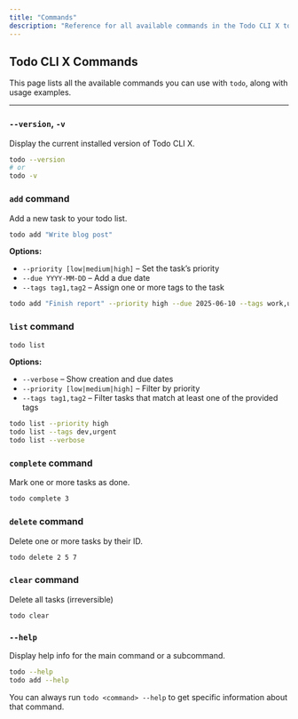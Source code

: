 ```yaml
---
title: "Commands"
description: "Reference for all available commands in the Todo CLI X tool"
---
```



## Todo CLI X Commands

This page lists all the available commands you can use with `todo`, along with usage examples.

---

### `--version`, `-v`

Display the current installed version of Todo CLI X.

```bash Bash
todo --version
# or
todo -v
```

### `add` command

Add a new task to your todo list.

```bash Bash
todo add "Write blog post"
```

**Options:**

- `--priority [low|medium|high]` – Set the task’s priority
- `--due YYYY-MM-DD` – Add a due date
- `--tags tag1,tag2` – Assign one or more tags to the task

```bash bash
todo add "Finish report" --priority high --due 2025-06-10 --tags work,urgent
```

### `list` command

```bash Bash
todo list
```

**Options:**

- `--verbose` – Show creation and due dates
- `--priority [low|medium|high]` – Filter by priority
- `--tags tag1,tag2` – Filter tasks that match at least one of the provided tags

```bash Bash
todo list --priority high
todo list --tags dev,urgent
todo list --verbose
```

### `complete` command

Mark one or more tasks as done.

```bash Bash
todo complete 3
```


### `delete` command

Delete one or more tasks by their ID.

```bash Bash
todo delete 2 5 7
```

### `clear` command

<Warning>Delete all tasks (irreversible)</Warning>

```bash Bash
todo clear
```

### `--help`

Display help info for the main command or a subcommand.

```bash Bash
todo --help
todo add --help
```

<Tip>You can always run `todo <command> --help` to get specific information about that command.</Tip>